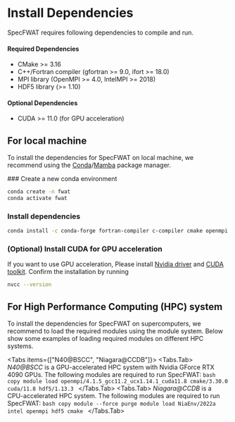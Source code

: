
# Install Dependencies

SpecFWAT requires following dependencies to compile and run.

#### Required Dependencies

- CMake >= 3.16
- C++/Fortran compiler (gfortran >= 9.0, ifort >= 18.0)
- MPI library (OpenMPI >= 4.0, IntelMPI >= 2018)
- HDF5 library (>= 1.10)

#### Optional Dependencies

- CUDA >= 11.0 (for GPU acceleration)

## For local machine
To install the dependencies for SpecFWAT on local machine, we recommend using the [Conda](https://docs.conda.io/projects/conda/en/stable/)/[Mamba](https://conda-forge.org/) package manager.

<Steps>
### Create a new conda environment

```bash
conda create -n fwat
conda activate fwat
```

### Install dependencies

```bash copy
conda install -c conda-forge fortran-compiler c-compiler cmake openmpi hdf5 lapack blas
```

</Steps>

### (Optional) Install CUDA for GPU acceleration
If you want to use GPU acceleration, Please install [Nvidia driver](https://www.nvidia.com/en-us/drivers/) and [CUDA toolkit](https://docs.nvidia.com/cuda/cuda-installation-guide-linux/). Confirm the installation by running

```bash copy
nvcc --version
```

## For High Performance Computing (HPC) system

To install the dependencies for SpecFWAT on supercomputers, we recommend to load the required modules using the module system. Below show some examples of loading required modules on different HPC systems.

<Tabs items={["N40@BSCC", "Niagara@CCDB"]}>
  <Tabs.Tab>
    *N40@BSCC* is a GPU-accelerated HPC system with Nvidia GForce RTX 4090 GPUs. The following modules are required to run SpecFWAT:
    ```bash copy
    module load openmpi/4.1.5_gcc11.2_ucx1.14.1_cuda11.8 cmake/3.30.0 cuda/11.8 hdf5/1.13.3
    ```
  </Tabs.Tab>
  <Tabs.Tab>
    *Niagara@CCDB* is a CPU-accelerated HPC system. The following modules are required to run SpecFWAT:
    ```bash copy
    module --force purge
    module load NiaEnv/2022a intel openmpi hdf5 cmake
    ```
  </Tabs.Tab>
</Tabs>
